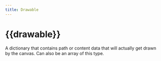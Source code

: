 ```yaml
---
title: Drawable
---
```


# {{drawable}}

A <Type>dictionary</Type> that contains path or content data that will actually get drawn by the canvas. Can also be an <Type>array</Type> of this type.


<Combined />
